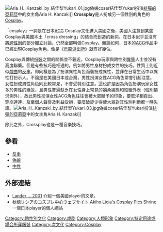 {{fansite|time=2019-01-13T03:16:08+00:00}}
{{unreferenced|time=2019-01-13T03:16:08+00:00}}[[File:Aria_H._Kanzaki_by_結佳梨Yukari_01.jpg|thumb]]偽娘coser結佳梨Yukari扮演[[緋彈的亞莉亞|緋彈的亞莉亞]]中的女主角Aria H. Kanzaki]]
'''Crossplay'''是人扮成另一個性別的角色的[[Cosplay|Cosplay]]。

「cosplay」一詞是在日本[[ACG|ACG]] Cosplay文化進入美國之後，美國人注意到某些Cosplay與美國本土「cross dressing」的結合而創造的新詞。在日本似乎並沒有將[[跨性別|跨性別]]的部分獨立討論，仍然全部叫做Cosplay。無論如何，日本的[[ACG|ACG]]作品中已經出現Cosplay角色。像是《[[烏龍派出所|烏龍派出所]]》就有好幾位。

Cosplay與傳統[[扮裝|扮裝]]之間的關係並不親近。Cosplay玩家與跨性別[[異裝|異裝]]人士並沒有高度聯繫。但是有些技巧是相通的，例如將男性身材扮成女性的技巧。性質上則近似[[戲曲|戲曲]]的[[反串|反串]]，即同樣是為了扮演異性角色而裝扮成異性，並非在日常生活中以異性打扮示人。不論是在美國日本或台灣，男性扮演女性ACG角色常會引起注意。女性扮成男性角色則比較常見，不會受特別注意。這也許是因為角色扮演玩家女性多於男性的緣故，且男性普遍缺乏在女性身上常見的嬌柔媚態和細緻外表（個別情況例外），故此男性扮演女性ACG角色往往會被大眾賦予的印象，要麼洋相百出、穿崩連連、及至個人聲譽及利益受損，要麼破綻少得使大眾對其性別判斷都一時失語。[[File:Aria_H._Kanzaki_by_結佳梨Yukari_03.jpg|thumb]]偽娘coser結佳梨Yukari扮演[[緋彈的亞莉亞|緋彈的亞莉亞]]中的女主角Aria H. Kanzaki]]

除此之外，Crossplay也是一種音樂技巧。

== 參看 ==
*[[反串|反串]]
*[[偽娘|偽娘]]
*[[中性_(性別)|中性]]

== 外部連結 ==
* [https://web.archive.org/web/20060506160124/http://www.fansview.com/person/1230pers.htm Lander ... 2001] 介紹一個美國player的文章。{{en}}
* [http://park19.wakwak.com/~licia/index.html 秋穂リシアのコスプレ中心ウェブサイト Akiho Licia's Cosplay Pics Shrine]{{Wayback|url=http://park19.wakwak.com/~licia/index.html |date=20060210235807 }} 一個日本player的個人網站{{ja}}
{{扮裝}}{{御宅族|state=collapsed}}
[[Category:跨性別文化|Category:跨性別文化]]
[[Category:戏剧|Category:戏剧]]
[[Category:人類形象|Category:人類形象]]
[[Category:特定用途或場合所穿服裝|Category:特定用途或場合所穿服裝]]
[[Category:次文化|Category:次文化]]
[[Category:Cosplay|Category:Cosplay]]